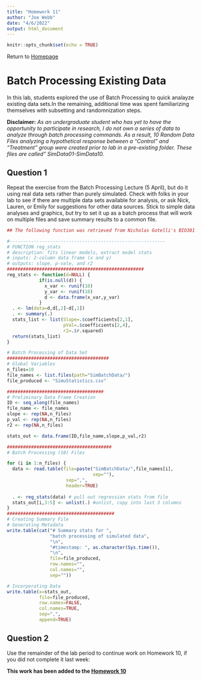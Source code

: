 ```yaml
---
title: "Homework 11"
author: "Joe Webb"
date: "4/6/2022"
output: html_document
---
```


```r
knitr::opts_chunk$set(echo = TRUE)
```

Return to [Homepage](index.html)

# Batch Processing Existing Data

In this lab, students explored the use of Batch Processing to quick analayze existing data sets.In the remaining, additional time was spent familiarizing themselves with subsetting and randomnization steps.

**Disclaimer:** 
*As an undergraduate student who has yet to have the opportunity to participate in research, I do not own a series of data to analyze through batch processing commands. As a result, 10 Random Data Files analyzing a hypothetical response between a "Control" and "Treatment" group were created prior to lab in a pre-existing folder. These files are called" SimData01-SimData10.*


## Question 1
Repeat the exercise from the Batch Processing Lecture (5 April), but do it using real data sets rather than purely simulated. Check with folks in your lab to see if there are multiple data sets available for analysis, or ask Nick, Lauren, or Emily for suggestions for other data sources. Stick to simple data analyses and graphics, but try to set it up as a batch process that will work on multiple files and save summary results to a common file.

```r
## The following function was retrieved from Nicholas Gotelli's BIO381 Online Lecture Notes: Batch Processing.

#----------------------------------------------------------
# FUNCTION reg_stats
# description: fits linear models, extract model stats
# inputs: 2-column data frame (x and y)
# outputs: slope, p-vale, and r2
###################################################
reg_stats <- function(d=NULL) {
            if(is.null(d)) {
              x_var <- runif(10)
              y_var <- runif(10)
              d <- data.frame(x_var,y_var)
            }
  . <- lm(data=d,d[,2]~d[,1])
  . <- summary(.)
  stats_list <- list(Slope=.$coefficients[2,1],
                     pVal=.$coefficients[2,4],
                     r2=.$r.squared)
  return(stats_list)
}
```


```r

# Batch Processing of Data Set
######################################
# Global Variables
n_files=10
file_names <- list.files(path="SimBatchData/")
file_produced <- "SimuStatistics.csv"

####################################
# Preliminary Data Frame Creation
ID <- seq_along(file_names)
file_name <- file_names
slope <- rep(NA,n_files)
p_val <- rep(NA,n_files)
r2 <- rep(NA,n_files)

stats_out <- data.frame(ID,file_name,slope,p_val,r2)

#######################################
# Batch Processing (10) Files

for (i in 1:n_files) {
  data <- read.table(file=paste("SimBatchData/",file_names[i],
                                sep=""),
                      sep=",",
                      header=TRUE)
  
  . <- reg_stats(data) # pull out regression stats from file
  stats_out[i,3:5] <- unlist(.) #unlist, copy into last 3 columns
}
########################################
# Creating Summary File
# Generating Metadata
write.table(cat("# Summary stats for ",
                "batch processing of simulated data",
                "\n",
                "#timestamp: ", as.character(Sys.time()), 
                "\n",
                file=file_produced,
                row.names="",
                col.names="",
                sep=""))

# Incorporating Data
write.table(x=stats_out,
            file=file_produced,
            row.names=FALSE,
            col.names=TRUE,
            sep=",",
            append=TRUE)

```

## Question 2
Use the remainder of the lab period to continue work on Homework 10, if you did not complete it last week:

**This work has been added to the [Homework 10](Homework_10.html)**


